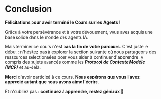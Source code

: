 # Conclusion

**Félicitations pour avoir terminé le Cours sur les Agents !** 

Grâce à votre persévérance et à votre dévouement, vous avez acquis une base solide dans le monde des agents IA.

Mais terminer ce cours n'est **pas la fin de votre parcours**. C'est juste le début : n'hésitez pas à explorer la section suivante où nous partageons des ressources sélectionnées pour vous aider à continuer d'apprendre, y compris des sujets avancés comme les ***Protocol de Contexte Modèle (MCP)*** et au-delà.

**Merci** d'avoir participé à ce cours. **Nous espérons que vous l'avez apprécié autant que nous avons aimé l'écrire**.

Et n'oubliez pas : **continuez à apprendre, restez géniaux 🤗**